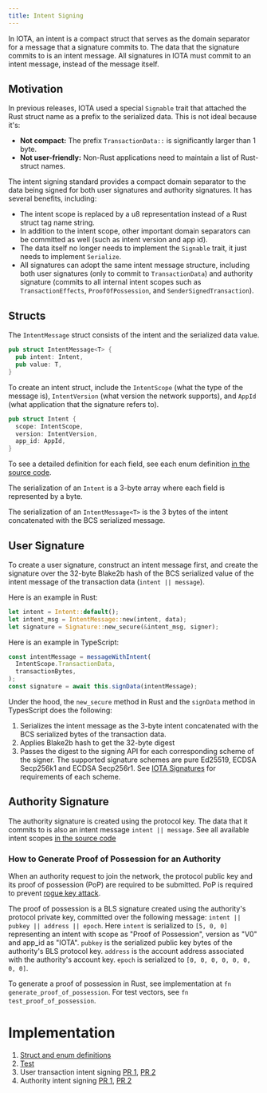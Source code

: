 ```yaml
---
title: Intent Signing
---
```


In IOTA, an intent is a compact struct that serves as the domain separator for a message that a signature commits to. The data that the signature commits to is an intent message. All signatures in IOTA must commit to an intent message, instead of the message itself.

## Motivation

In previous releases, IOTA used a special `Signable` trait that attached the Rust struct name as a prefix to the serialized data. This is not ideal because it's:
 * **Not compact:** The prefix `TransactionData::` is significantly larger than 1 byte.
 * **Not user-friendly:** Non-Rust applications need to maintain a list of Rust-struct names.

The intent signing standard provides a compact domain separator to the data being signed for both user signatures and authority signatures. It has several benefits, including:

 * The intent scope is replaced by a u8 representation instead of a Rust struct tag name string.
 * In addition to the intent scope, other important domain separators can be committed as well (such as intent version and app id).
 * The data itself no longer needs to implement the `Signable` trait, it just needs to implement `Serialize`.
 * All signatures can adopt the same intent message structure, including both user signatures (only to commit to `TransactionData`) and authority signature (commits to all internal intent scopes such as `TransactionEffects`, `ProofOfPossession`, and `SenderSignedTransaction`).

## Structs

The `IntentMessage` struct consists of the intent and the serialized data value.

```rust
pub struct IntentMessage<T> {
  pub intent: Intent,
  pub value: T,
}
```

To create an intent struct, include the `IntentScope` (what the type of the message is), `IntentVersion` (what version the network supports), and `AppId` (what application that the signature refers to).

```rust
pub struct Intent {
  scope: IntentScope,
  version: IntentVersion,
  app_id: AppId,
}
```

To see a detailed definition for each field, see each enum definition [in the source code](https://github.com/iotaledger/iota/blob/0dc1a38f800fc2d8fabe11477fdef702058cf00d/crates/iota-types/src/intent.rs).

The serialization of an `Intent` is a 3-byte array where each field is represented by a byte.

The serialization of an `IntentMessage<T>` is the 3 bytes of the intent concatenated with the BCS serialized message.

## User Signature

To create a user signature, construct an intent message first, and create the signature over the 32-byte Blake2b hash of the BCS serialized value of the intent message of the transaction data (`intent || message`).

Here is an example in Rust:

```rust
let intent = Intent::default();
let intent_msg = IntentMessage::new(intent, data);
let signature = Signature::new_secure(&intent_msg, signer);
```

Here is an example in TypeScript:

```typescript
const intentMessage = messageWithIntent(
  IntentScope.TransactionData,
  transactionBytes,
);
const signature = await this.signData(intentMessage);
```

Under the hood, the `new_secure` method in Rust and the `signData` method in TypesScript does the following: 
 1. Serializes the intent message as the 3-byte intent concatenated with the BCS serialized bytes of the transaction data. 
 1. Applies Blake2b hash to get the 32-byte digest
 1. Passes the digest to the signing API for each corresponding scheme of the signer. The supported signature schemes are pure Ed25519, ECDSA Secp256k1 and ECDSA Secp256r1. See [IOTA Signatures](signatures.mdx#signature-requirements-signature-requirements) for requirements of each scheme. 

## Authority Signature

The authority signature is created using the protocol key. The data that it commits to is also an intent message `intent || message`. See all available intent scopes [in the source code](https://github.com/iotaledger/iota/blob/0dc1a38f800fc2d8fabe11477fdef702058cf00d/crates/iota-types/src/intent.rs#L66)

### How to Generate Proof of Possession for an Authority

When an authority request to join the network, the protocol public key and its proof of possession (PoP) are required to be submitted. PoP is required to prevent [rogue key attack](https://crypto.stanford.edu/~dabo/pubs/papers/BLSmultisig.html).

The proof of possession is a BLS signature created using the authority's protocol private key, committed over the following message: `intent || pubkey || address || epoch`. Here `intent` is serialized to `[5, 0, 0]` representing an intent with scope as "Proof of Possession", version as "V0" and app_id as "IOTA". `pubkey` is the serialized public key bytes of the authority's BLS protocol key. `address` is the account address associated with the authority's account key. `epoch` is serialized to `[0, 0, 0, 0, 0, 0, 0, 0]`. 

To generate a proof of possession in Rust, see implementation at `fn generate_proof_of_possession`. For test vectors, see `fn test_proof_of_possession`. 

# Implementation

1. [Struct and enum definitions](https://github.com/iotaledger/iota/blob/0dc1a38f800fc2d8fabe11477fdef702058cf00d/crates/iota-types/src/intent.rs)
2. [Test](https://github.com/iotaledger/iota/blob/d009e82fa35bda4f2b3e7a86a9529d36c32a8159/crates/iota-types/src/unit_tests/intent_tests.rs)
3. User transaction intent signing [PR 1](https://github.com/iotaledger/iota/pull/6445), [PR 2](https://github.com/iotaledger/iota/pull/8321)
4. Authority intent signing [PR 1](https://github.com/iotaledger/iota/pull/8154), [PR 2](https://github.com/iotaledger/iota/pull/8726)